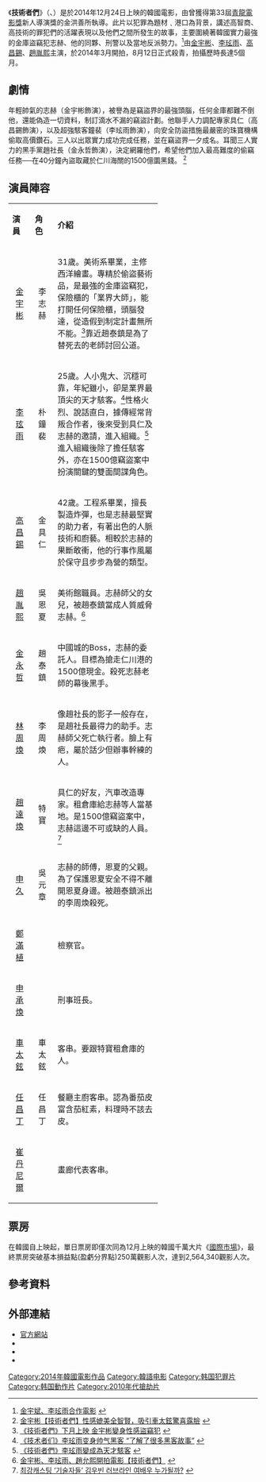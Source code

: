 {{noteTA
|G1=Show
|G2=KO Movie
}}
{{Infobox Film
|片名        = 技術者們
|電影原名    = {{lang|ko|기술자들}}
|圖像        = The Con Artists poster.jpg
|圖像說明    = 
|導演        = {{link-ko|金洪善|김홍선}}
|監製        = 陸經三
|製片        = 
|編劇        = 
|主演        = {{ubl|[[金宇彬|金宇彬]]|[[李玹雨|李玹雨]]|[[高昌錫|高昌錫]]}}
|分級        = 
|副標題      = 
|主題曲      = 
|片頭曲      = 
|片尾曲      = 
|配樂        = 鄭晉皓
|攝影        = 尹周換
|剪輯        = 申旼暻
|製片商      = Trinity Entertainment
|發行商      = Lotte Entertainment
|上映日期    = {{flagicon|KOR}}2014年12月24日<br>{{flagicon|TWN}}2015年1月23日<br>{{flagicon|HK}}2015年1月29日<br>{{flagicon|SIN}}2015年4月2日
|發行日期    =
|片長        = 116分鐘
|產地        = {{KOR}}
|語言        = [[韓語|韓語]]
|官方網站    = 
|預算        = 
|票房        = 
|中國大陸片名= 
|香港片名    = 
|新馬片名    = 
|台灣片名    = 
|sarft_id    = <!-- 公映許可號碼 -->
|amg_id      = <!-- AMG（All Media Guide）ID -->
|imdb_id     = <!-- IMDB（互聯網電影數據庫）ID -->
}}
{{Infobox Korean name
 | hangul      = {{linktext|기|술|자|들}}
 | hanja       = {{linktext|技|術|者}}들
 | rr          = Gisuljadeul
 | mr          = Gisulchatŭl
}}
《'''技術者們'''》（{{lang-ko|기술자들}}、{{lang-en|The Con Artists}}）是於2014年12月24日上映的韓國電影，由曾獲得第33屆[[青龍電影獎|青龍電影獎]]新人導演獎的金洪善所執導。此片以犯罪為題材﹑港口為背景，講述高智商、高技術的罪犯們的活躍表現以及他們之間所發生的故事，主要圍繞著韓國實力最強的金庫盜竊犯志赫、他的同夥、刑警以及當地反派勢力。<ref>[http://kpopn.com/2014/01/28/209076 金宇斌、李玹雨合作電影] {{Wayback|url=http://kpopn.com/2014/01/28/209076 |date=20140620105435 }}{{zh}}</ref>由[[金宇彬|金宇彬]]、[[李玹雨|李玹雨]]、[[高昌錫|高昌錫]]、[[趙胤熙|趙胤熙]]主演，於2014年3月開拍，8月12日正式殺青，拍攝歷時長達5個月。

== 劇情 ==
年輕帥氣的志赫（金宇彬飾演），被譽為是竊盜界的最強頭腦，任何金庫都難不倒他，還能偽造一切資料，制訂滴水不漏的竊盜計劃。他聯手人力調配專家具仁（高昌錫飾演），以及超強駭客鐘裴（李玹雨飾演），向安全防盜措施最嚴密的珠寶機構偷取高價鑽石。三人以出眾實力成功完成任務，並在竊盜界一夕成名。耳聞三人實力的黑手黨趙社長（金永哲飾演），決定網羅他們，希望他們加入最高難度的偷竊任務──在40分鐘內盜取藏於仁川海關的1500億圜黑錢。
<ref>[http://cciitw.pixnet.net/blog/post/192378996 金宇彬【技術者們】性感媲美全智賢，吸引車太鉉驚喜露臉] {{Wayback|url=http://cciitw.pixnet.net/blog/post/192378996 |date=20160304235733 }}{{zh}}</ref>

== 演員陣容 ==
{| class="wikitable" width="60%"
|- style="background:#FFAEB9; color:black" align=center
| width="10%"|'''演員''' 
| width="10%"|'''角色''' 
|'''介紹'''
|-
|<center>[[金宇彬|金宇彬]]||<center>李志赫||31歲。美術系畢業，主修西洋繪畫。專精於偷盜藝術品，是最強的金庫盜竊犯，保險櫃的「業界大師」，能打開任何保險櫃，頭腦發達，從造假到制定計畫無所不能。<ref>[http://www.koreastardaily.com/tc/news/51023 《技術者們》下月上映 金宇彬變身性感盜竊犯 ] {{Wayback|url=http://www.koreastardaily.com/tc/news/51023 |date=20181118035313 }}{{zh}}</ref>靠近趙泰鎮是為了替死去的老師討回公道。
|-
|<center>[[李玹雨|李玹雨]]||<center>朴鐘裴||25歲。人小鬼大、沉穩可靠，年紀雖小，卻是業界最頂尖的天才駭客。<ref>[http://chinese.kpopstarz.com/articles/40891/20141114/lixuanyu-the-con-artists.htm 《技术者们》李玹雨变身帅气黑客 “了解了很多黑客故事”] {{Wayback|url=http://chinese.kpopstarz.com/articles/40891/20141114/lixuanyu-the-con-artists.htm |date=20160304111512 }}{{zh}}</ref>性格火烈、說話直白，據傳經常背叛合作者，後來受到具仁及志赫的邀請，進入組織。<ref>[http://www.koreastardaily.com/tc/news/51167 《技術者們》李玹雨變成為天才駭客] {{Wayback|url=http://www.koreastardaily.com/tc/news/51167 |date=20171029183224 }}{{zh}}</ref>
進入組織後除了擔任駭客外，亦在1500億竊盜案中扮演關鍵的雙面間諜角色。
|-
|<center>[[高昌錫|高昌錫]]||<center>金具仁||42歲。工程系畢業，擅長製造炸彈，也是志赫最堅實的助力者，有著出色的人脈技術和廚藝。相較於志赫的果斷敢衝，他的行事作風屬於保守且步步為營的類型。
|-
|<center>[[趙胤熙|趙胤熙]]||<center>吳恩夏||美術館職員。志赫師父的女兒，被趙泰鎮當成人質威脅志赫。<ref>[http://www.holyshare.com.tw/enter/index/articleid/22956 金宇彬、李玹雨、趙允熙開拍電影【技術者們】] {{Wayback|url=http://www.holyshare.com.tw/enter/index/articleid/22956 |date=20200919053222 }}{{zh}}</ref>
|-
|<center>[[金永哲|金永哲]]||<center>趙泰鎮||中國城的Boss，志赫的委託人。目標為搶走仁川港的1500億現金。殺死志赫老師的幕後黑手。
|-
|<center>[[林周煥|林周煥]]||<center>李周煥||像趙社長的影子一般存在，是趙社長最得力的助手。志赫師父死亡執行者。臉上有疤，屬於話少但辦事幹練的人。
|-
|<center>[[趙達煥|趙達煥]]||<center>特寶||具仁的好友，汽車改造專家。租倉庫給志赫等人當基地。是1500億竊盜案中，志赫這邊不可或缺的人員。<ref>[http://article.joins.com/news/article/article.asp?total_id=13764444&ctg=1501 최강캐스팅 ‘기술자들’ 김우빈 러브라인 여배우 누가될까?] {{Wayback|url=http://article.joins.com/news/article/article.asp?total_id=13764444&ctg=1501 |date=20150213090110 }}{{ko}}</ref>
|-
|<center>[[申久|申久]]||<center>吳元章||志赫的師傅，恩夏的父親。為了保護恩夏安全不得不離開恩夏身邊。被趙泰鎮派出的李周煥殺死。
|-
|<center>[[鄭滿植|鄭滿植]]||<center>||檢察官。
|-
|<center>[[申承煥|申承煥]]||<center>||刑事班長。
|-
|<center>[[車太鉉|車太鉉]]||<center>車太鉉||客串。要跟特寶租倉庫的人。
|-
|<center>[[任昌丁|任昌丁]]||<center>任昌丁||餐廳主廚客串。認為番茄皮富含茄紅素，料理時不該去皮。
|-
|<center>[[崔丹尼爾|崔丹尼爾]]||<center>||畫廊代表客串。
|}

== 票房 ==
在韓國自上映起，單日票房即僅次同為12月上映的韓國千萬大片《[[國際市場|國際市場]]》，最終票房突破基本損益點(盈虧分界點)250萬觀影人次，達到2,564,340觀影人次。

== 參考資料 ==
{{reflist}}

==外部連結==
* [http://www.lotteent.com/Main/Movies/MovieView.asp?Idx=50 官方網站] {{Wayback|url=http://www.lotteent.com/Main/Movies/MovieView.asp?Idx=50 |date=20160305174500 }}
* {{kmdb film|14373|技術者們}}
* {{imdb title|4319112|技術者們}}
* {{Hancinema film|The_Con_Artists|技術者們}}

{{DEFAULTSORT:RE}}
[[Category:2014年韓國電影作品|Category:2014年韓國電影作品]]
[[Category:韓語电影|Category:韓語电影]]
[[Category:韩国犯罪片|Category:韩国犯罪片]]
[[Category:韩国動作片|Category:韩国動作片]]
[[Category:2010年代搶劫片|Category:2010年代搶劫片]]